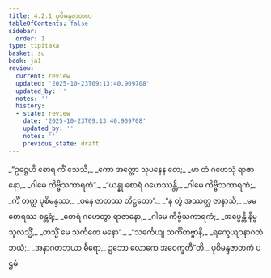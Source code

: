 ```yaml
---
title: 4.2.1 ပုစိမန္ဒဇာတက
tableOfContents: false
sidebar:
  order: 1
type: tipitaka
basket: su
book: ja1
review:
  current: review
  updated: '2025-10-23T09:13:40.909708'
  updated_by: ''
  notes: ''
  history:
  - state: review
    date: '2025-10-23T09:13:40.909708'
    updated_by: ''
    notes: ''
    previous_state: draft
---
```



<ReviewStatus review={frontmatter.review} showDetails={true} />

<HypothesisAnnotation frontmatter={frontmatter} />

<DynamicBreadcrumb />

<Division number="41" book="ja1" e="ch" v="22" p="98">

<Paragraph number="935" type="verses" book="ja1">
_“ဥဋ္ဌေဟိ စောရ ကိံ သေသိ,_  
_ကော အတ္ထော သုပနေန တေ;_  
_မာ တံ ဂဟေသုံ ရာဇာနော,_  
_ဂါမေ ကိဗ္ဗိသကာရကံ”._  

</Paragraph>

</Division>
<Division number="42" book="ja1" e="ch" v="22" p="99">

<Paragraph number="936" type="verses" book="ja1">
_“ယန္နု စောရံ ဂဟေဿန္တိ,_  
_ဂါမေ ကိဗ္ဗိသကာရကံ;_  
_ကိံ တတ္ထ ပုစိမန္ဒဿ,_  
_ဝနေ ဇာတဿ တိဋ္ဌတော”._  

</Paragraph>

</Division>
<Division number="43" book="ja1" e="ch" v="22" p="99">

<Paragraph number="937" type="verses" book="ja1">
_“န တွံ အဿတ္ထ ဇာနာသိ,_  
_မမ စောရဿ စန္တရံ;_  
_စောရံ ဂဟေတွာ ရာဇာနော,_  
_ဂါမေ ကိဗ္ဗိသကာရကံ;_  
_အပ္ပေန္တိ နိမ္ဗသူလသ္မိံ,_  
_တသ္မိံ မေ သင်္ကတေ မနော”._  

</Paragraph>

</Division>
<Division number="44" book="ja1" e="ch" v="22" p="99">

<Paragraph number="938" type="verses" book="ja1">
_“သင်္ကေယျ သင်္ကိတဗ္ဗာနိ,_  
_ရက္ခေယျာနာဂတံ ဘယံ;_  
_အနာဂတဘယာ ဓီရော,_  
ဥဘော လောကေ အဝေက္ခတီ”တိ._  


</Paragraph>
</Division>

<Paragraph number="939" type="center" book="ja1">
ပုစိမန္ဒဇာတကံ ပဌမံ.
</Paragraph>